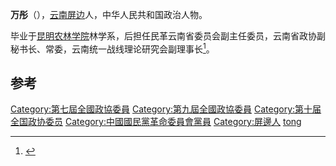 '''万彤'''（{{bd|1943年|12月||}}），[[云南|云南]][[屏边|屏边]]人，中华人民共和国政治人物。

毕业于[[昆明农林学院|昆明农林学院]]林学系，后担任民革云南省委员会副主任委员，云南省政协副秘书长、常委，云南统一战线理论研究会副理事长<ref>{{cite journal|author=韩芸|title=是情结 亦是追求——访民革云南省委副主委万彤|journal=《团结》|year=2007年|issue=02期|url=http://www.cnki.com.cn/Article/CJFDTotal-TUJI200702024.htm|accessdate=2014-06-23|archive-date=2016-03-04|archive-url=https://web.archive.org/web/20160304082057/http://www.cnki.com.cn/Article/CJFDTotal-TUJI200702024.htm|dead-url=no}}</ref>。

==参考==
{{reflist}}
{{中国政治人物小作品}}
{{DEFAULTSORT:wan tong}}
[[Category:第七屆全國政協委員|Category:第七屆全國政協委員]]
[[Category:第九屆全國政協委員|Category:第九屆全國政協委員]]
[[Category:第十届全国政协委员|Category:第十届全国政协委员]]
[[Category:中國國民黨革命委員會黨員|Category:中國國民黨革命委員會黨員]]
[[Category:屏邊人|Category:屏邊人]]
[[Category:萬姓|tong]]